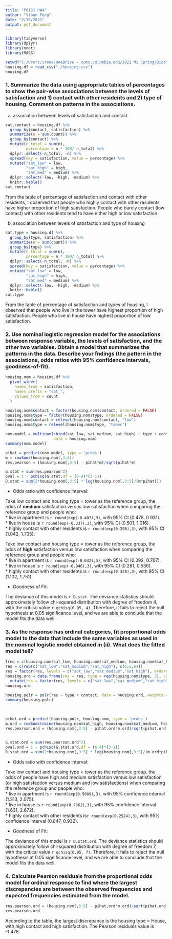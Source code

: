 ```yaml
---
title: "P8131 HW4"
author: "Yihan Feng"
date: "2/19/2021"
output: pdf_document
---
```


```r
library(tidyverse)
library(dplyr)
library(nnet)
library(MASS)
```

```r
setwd("C:/Users/irene/OneDrive - cumc.columbia.edu/2021 M1 Spring/Biostatistical Methods 2/HW/HW4")
housing.df = read_csv("./housing.csv") 
housing.df
```

### 1. Summarize the data using appropriate tables of percentages to show the pair-wise associations between the levels of satisfaction and 1) contact with other residents and 2) type of housing. Comment on patterns in the associations.\

a. association between levels of satisfaction and contact\



```r
sat.contact = housing.df %>%
  group_by(contact, satisfaction) %>%
  summarize(n = sum(count)) %>%
  group_by(contact) %>%
  mutate(n_total = sum(n),
         percentage = n * 100/ n_total) %>%
  dplyr::select(-n_total, -n) %>%
  spread(key = satisfaction, value = percentage) %>%
  mutate("sat_low" = low,
         "sat_high" = high,
         "sat_med" = medium) %>%
  dplyr::select(-low, -high, -medium) %>%
  knitr::kable()
sat.contact
```


From the table of percentage of satisfaction and contact with other residents, I observed that people who highly contact with other residents have higher proportion of high satisfaction. People who barely contact (low contact) with other residents tend to have either high or low satisfaction. 

\newpage


b. association between levels of satisfaction and type of housing\



```r
sat.type = housing.df %>%
  group_by(type, satisfaction) %>%
  summarize(n = sum(count)) %>%
  group_by(type) %>%
  mutate(n_total = sum(n),
         percentage = n * 100/ n_total) %>%
  dplyr::select(-n_total, -n) %>%
  spread(key = satisfaction, value = percentage) %>%
  mutate("sat_low" = low,
         "sat_high" = high,
         "sat_med" = medium) %>%
  dplyr::select(-low, -high, -medium) %>%
  knitr::kable()
sat.type
```

From the table of percentage of satisfaction and types of housing, I observed that people who live in the tower have highest proportion of high satisfaction. People who live in house have highest proportion of low satisfaction. 

\newpage

### 2. Use nominal logistic regression model for the associations between response variable, the levels of satisfaction, and the other two variables. Obtain a model that summarizes the patterns in the data. Describe your fndings (the pattern in the associations, odds ratios with 95% confidence intervals, goodness-of-fit).\

```r
housing.nom = housing.df %>%
  pivot_wider(
    names_from = satisfaction,
    names_prefix = "sat_",
    values_from = count
  )
```

```r
housing.nom$contact = factor(housing.nom$contact, ordered = FALSE)
housing.nom$type = factor(housing.nom$type, ordered = FALSE)
housing.nom$contact = relevel(housing.nom$contact, "low")
housing.nom$type = relevel(housing.nom$type, "tower")
```

```r
nom.model = multinom(cbind(sat_low, sat_medium, sat_high) ~ type + contact, 
                     data = housing.nom)
summary(nom.model)
```


```r
pihat = predict(nom.model, type = 'probs') 
m = rowSums(housing.nom[,3:5])
res.pearson = (housing.nom[,3:5] - pihat*m)/sqrt(pihat*m)

G.stat = sum(res.pearson^2)
pval = 1 - pchisq(G.stat,df = (6-4)*(3-1)) 
D.stat = sum(2*housing.nom[,3:5] * log(housing.nom[,3:5]/(m*pihat)))
```


* Odds ratio with confidence interval: 

Take low contact and housing type = tower as the reference group, the odds of **medium** satisfaction versus low satisfaction when comparing the reference group and people who: \
* live in apartment is `r round(exp(-0.407),3)`, with 95% CI (0.476, 0.931). \
* live in house is `r round(exp(-0.337),3)`, with 95% CI (0.501, 1.016). \
* highly contact with other residents is `r round(exp(0.296),3)`, with 95% CI (1.042, 1.735). \


Take low contact and housing type = tower as the reference group, the odds of **high** satisfaction versus low satisfaction when comparing the reference group and people who: \
* live in apartment is `r round(exp(-0.642),3)`, with 95% CI (0.392, 0.707). \
* live in house is `r round(exp(-0.946),3)`, with 95% CI (0.281, 0.536). \
* highly contact with other residents is `r round(exp(0.328),3)`, with 95% CI (1.102, 1.751). \

* Goodness of Fit: 

The deviance of this model is `r D.stat`. The deviance statistics should approximately follow chi-squared distribution with degree of freedom 4, with the critical value `r qchisq(0.95, 4)`. Therefore, it fails to reject the null hypothesis at 0.05 significance level, and we are able to conclude that the model fits the data well.  

\newpage


### 3. As the response has ordinal categories, fit proportional odds model to the data that include the same variables as used in the nominal logistic model obtained in (ii). What does the fitted model tell?\

```r
freq = c(housing.nom$sat_low, housing.nom$sat_medium, housing.nom$sat_high)
res = c(rep(c("sat_low","sat_medium","sat_high"), c(6,6,6)))
res = factor(res, levels = c("sat_low","sat_medium","sat_high"), ordered = T)
housing.ord = data.frame(res = res, type = rep(housing.nom$type, 3), contact = rep(housing.nom$contact, 3),freq = freq) %>%
  mutate(res = factor(res, levels = c("sat_low","sat_medium","sat_high"), ordered = TRUE))
housing.ord

housing.polr = polr(res ~ type + contact, data = housing.ord, weights = freq)
summary(housing.polr) 
```

\

```r
pihat.ord = predict(housing.polr, housing.nom, type = 'probs') 
m.ord = rowSums(cbind(housing.nom$sat_high, housing.nom$sat_medium, housing.nom$sat_low))
res.pearson.ord = (housing.nom[,3:5] - pihat.ord*m.ord)/sqrt(pihat.ord*m.ord)


G.stat.ord = sum(res.pearson.ord^2)
pval.ord = 1 - pchisq(G.stat.ord,df = (6-4)*(3-1)) 
D.stat.ord = sum(2*housing.nom[,3:5] * log(housing.nom[,3:5]/(m.ord*pihat.ord)))
```

* Odds ratio with confidence interval: 

Take low contact and housing type = tower as the reference group, the odds of people have high and medium satisfaction versus low satisfaction (or high satisfaction versus medium and low satisfactions) when comparing the reference group and people who: \
* live in apartment is `r round(exp(0.5009),3)`, with 95% confidence interval (1.313, 2.075). \
* live in house is `r round(exp(0.7362),3)`, with 95% confidence interval (1.631, 2.672). \
* highly contact with other residents is`r round(exp(0.2524),3)`, with 95% confidence interval (0.647, 0.932). 


* Goodness of Fit: 

The deviance of this model is `r D.stat.ord`. The deviance statistics should approximately follow chi-squared distribution with degree of freedom 7, with the critical value `r qchisq(0.95, 7)`. Therefore, it fails to reject the null hypothesis at 0.05 significance level, and we are able to conclude that the model fits the data well. 

\newpage


### 4. Calculate Pearson residuals from the proportional odds model for ordinal response to find where the largest discrepancies are between the observed frequencies and expected frequencies estimated from the model.

```r
res.pearson.ord = (housing.nom[,3:5] - pihat.ord*m.ord)/sqrt(pihat.ord*m.ord)
res.pearson.ord 
```

According to the table, the largest discrepancy is the housing type = House, with high contact and high satisfaction. The Pearson residuals value is -1.478. 